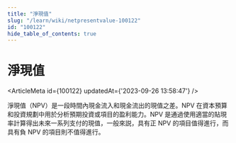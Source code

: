 ```yaml
---
title: "淨現值"
slug: "/learn/wiki/netpresentvalue-100122"
id: "100122"
hide_table_of_contents: true
---
```



# 淨現值

<ArticleMeta id={100122} updatedAt={'2023-09-26 13:58:47'} />
<div className='border-solid border-b border-t-0 my-4 border-[var(--ifm-color-gray-300)]' />

淨現值（NPV）是一段時間內現金流入和現金流出的現值之差。NPV 在資本預算和投資規劃中用於分析預期投資或項目的盈利能力。NPV 是通過使用適當的貼現率計算得出未來一系列支付的現值，一般來説，具有正 NPV 的項目值得進行，而具有負 NPV 的項目則不值得進行。
